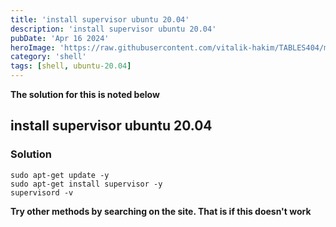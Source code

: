 ```yaml
---
title: 'install supervisor ubuntu 20.04'
description: 'install supervisor ubuntu 20.04'
pubDate: 'Apr 16 2024'
heroImage: 'https://raw.githubusercontent.com/vitalik-hakim/TABLES404/main/error_b/SHELL.jpg'
category: 'shell'
tags: [shell, ubuntu-20.04]
---
```


**The solution for this is noted below**

## install supervisor ubuntu 20.04

### Solution

```shell
sudo apt-get update -y
sudo apt-get install supervisor -y
supervisord -v
```

**Try other methods by searching on the site. That is if this doesn't work**
